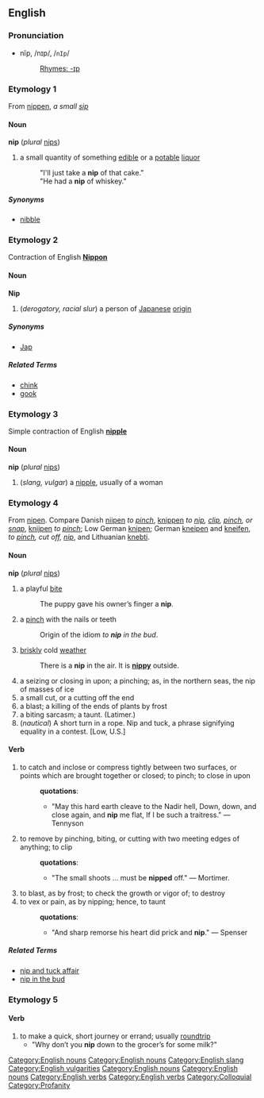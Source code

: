 ==English==
{{1913}}
===Pronunciation===
*nĭp, /nɪp/, /<tt>nIp</tt>/
*:[[Rhymes:English:-ɪp|Rhymes: -ɪp]]

===Etymology 1===
From {{ME.}} [[nippen]], ''a small [[sip]]''
====Noun====
[[Category:English nouns]]
'''nip''' (''plural'' [[nips]])

# a small quantity of something [[edible]] or a [[potable]] [[liquor]]
#: "I'll just take a '''nip''' of that cake." 
#: "He had a '''nip''' of whiskey."

=====Synonyms=====
* [[nibble]]

===Etymology 2===
Contraction of English '''[[Nippon]]'''
====Noun====
[[Category:English nouns]]
[[Category:English slang]]
[[Category:English vulgarities]]
'''Nip'''

# (''derogatory, racial slur'') a person of [[Japan]]ese [[origin]]

=====Synonyms=====
* [[Jap]]

=====Related Terms=====
* [[chink]]
* [[gook]]

===Etymology 3===
Simple contraction of English '''[[nipple]]'''
====Noun====
[[Category:English nouns]]
'''nip''' (''plural'' [[nips]])
# (''slang, vulgar'') a [[nipple]], usually of a woman

===Etymology 4===
From {{OE.}} [[nipen]]. Compare Danish [[niipen]] ''to [[pinch]]'', [[knippen]] ''to [[nip]], [[clip]], [[pinch]], or [[snap]]'', [[knijpen]] ''to [[pinch]]''; Low German [[knipen]]; German [[kneipen]] and [[kneifen]], ''to [[pinch]], cut off, [[nip]]'', and Lithuanian [[knebti]].
====Noun====
[[Category:English nouns]]
'''nip''' (''plural'' [[nips]])

# a playful [[bite]]
#: The puppy gave his owner’s finger a '''nip'''.
# a [[pinch]] with the nails or teeth
#: Origin of the idiom ''to '''nip''' in the bud''.
# [[brisk]]ly cold [[weather]]
#: There is a '''nip''' in the air. It is '''[[nippy]]''' outside.
# a seizing or closing in upon; a pinching; as, in the northern seas, the nip of masses of ice
# a small cut, or a cutting off the end
# a blast; a killing of the ends of plants by frost
# a biting sarcasm; a taunt. (Latimer.)
# (''nautical'') A short turn in a rope. Nip and tuck, a phrase signifying equality in a contest. [Low, U.S.]

====Verb====
[[Category:English verbs]]
{{en-infl-reg-consonant|nip||p}}

# to catch and inclose or compress tightly between two surfaces, or points which are brought together or closed; to pinch; to close in upon
#:'''quotations''':
#:*"May this hard earth cleave to the Nadir hell, Down, down, and close again, and '''nip''' me flat, If I be such a traitress." &mdash; Tennyson
# to remove by pinching, biting, or cutting with two meeting edges of anything; to clip
#:'''quotations''':
#:*"The small shoots ... must be '''nipped''' off." &mdash; Mortimer.
# to blast, as by frost; to check the growth or vigor of; to destroy
# to vex or pain, as by nipping; hence, to taunt
#:'''quotations''':
#:*"And sharp remorse his heart did prick and '''nip'''." &mdash; Spenser

=====Related Terms=====
* [[nip and tuck affair]]
* [[nip in the bud]]

===Etymology 5===
{{etystub}}
====Verb====
[[Category:English verbs]]
{{en-infl-reg-consonant|nip||p}}

# to make a quick, short journey or errand; usually [[roundtrip]]
#* "Why don’t you '''nip''' down to the grocer’s for some milk?"

[[Category:Colloquial]]
[[Category:Profanity]]